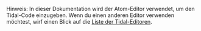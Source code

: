 Hinweis: In dieser Dokumentation wird der Atom-Editor verwendet, um den Tidal-Code einzugeben. Wenn du einen anderen Editor verwenden möchtest, wirf einen Blick auf die [[List of tidal editors|Liste der Tidal-Editoren]].